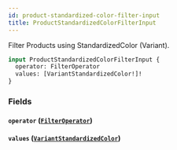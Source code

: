 ```yaml
---
id: product-standardized-color-filter-input
title: ProductStandardizedColorFilterInput
---
```



Filter Products using StandardizedColor (Variant).


```graphql
input ProductStandardizedColorFilterInput {
  operator: FilterOperator
  values: [VariantStandardizedColor!]!
}
```


### Fields

#### `operator` ([`FilterOperator`](/developers/demandhq-apis/demand-api/graphql/reference/enums/filter-operator))




#### `values` ([`VariantStandardizedColor`](/developers/demandhq-apis/demand-api/graphql/reference/enums/variant-standardized-color))






